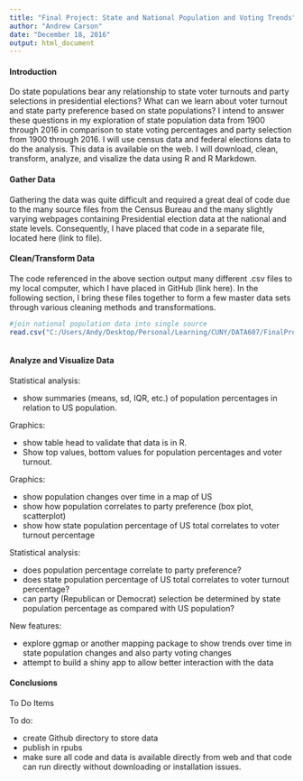```yaml
---
title: "Final Project: State and National Population and Voting Trends"
author: "Andrew Carson"
date: "December 18, 2016"
output: html_document
---
```

#### Introduction
Do state populations bear any relationship to state voter turnouts and party selections in presidential elections?  What can we learn about voter turnout and state party preference based on state populations?  I intend to answer these questions in my exploration of state population data from 1900 through 2016 in comparison to state voting percentages and party selection from 1900 through 2016.  I will use census data and federal elections data to do the analysis.  This data is available on the web.  I will download, clean, transform, analyze, and visalize the data using R and R Markdown.


#### Gather Data

Gathering the data was quite difficult and required a great deal of code due to the many source files from the Census Bureau and the many slightly varying webpages containing Presidential election data at the national and state levels.  Consequently, I have placed that code in a separate file, located here (link to file).

#### Clean/Transform Data
  
The code referenced in the above section output many different .csv files to my local computer, which I have placed in GitHub (link here).  In the following section, I bring these files together to form a few master data sets through various cleaning methods and transformations.

```r

#join national population data into single source
read.csv("C:/Users/Andy/Desktop/Personal/Learning/CUNY/DATA607/FinalProject/summary_df.csv")"



```









#### Analyze and Visualize Data

Statistical analysis:

+ show summaries (means, sd, IQR, etc.) of population percentages in relation to US population.

  
Graphics:

+ show table head to validate that data is in R.  
+ Show top values, bottom values for population percentages and voter turnout.

Graphics:

+ show population changes over time in a map of US
+ show how population correlates to party preference (box plot, scatterplot)
+ show how state population percentage of US total correlates to voter turnout percentage

Statistical analysis: 

+ does population percentage correlate to party preference?
+ does state population percentage of US total correlates to voter turnout percentage?
+ can party (Republican or Democrat) selection be determined by state population percentage as compared with US population?

New features:

+ explore ggmap or another mapping package to show trends over time in state population changes and also party voting changes
+ attempt to build a shiny app to allow better interaction with the data

#### Conclusions 










######## To Do Items

To do:

+ create Github directory to store data
+ publish in rpubs
+ make sure all code and data is available directly from web and that code can run directly without downloading or installation issues.

